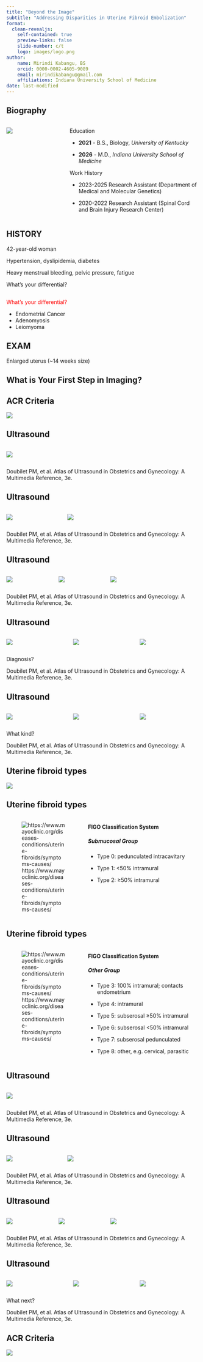 ```yaml
---
title: "Beyond the Image"
subtitle: "Addressing Disparities in Uterine Fibroid Embolization"
format:
  clean-revealjs:
    self-contained: true
    preview-links: false
    slide-number: c/t
    logo: images/logo.png
author:
    name: Mirindi Kabangu, BS
    orcid: 0000-0002-4605-9089
    email: mirindikabangu@gmail.com
    affiliations: Indiana University School of Medicine
date: last-modified
---
```


## Biography

:::::: normalfont
::::: columns
::: {.column width="30%"}
![](images/grad.jpg)
:::

::: {.column width="70%"}
Education

-   **2021** - B.S., Biology, *University of Kentucky*

-   **2026** - M.D., *Indiana University School of Medicine*

Work History

-   2023-2025 Research Assistant (Department of Medical and Molecular Genetics)

-   2020-2022 Research Assistant (Spinal Cord and Brain Injury Research Center)
:::
:::::
::::::

## HISTORY {auto-animate=true}

:::{.fragment .fade-in-then-semi-out}
42-year-old woman
:::

:::{.fragment .fade-in-then-semi-out}
Hypertension, dyslipidemia, diabetes
:::

:::{.fragment .fade-in-then-semi-out}
Heavy menstrual bleeding, pelvic pressure, fatigue
:::

:::{.fragment .fade-in}
:::{.fragment .highlight-blue}
What's your differential?
:::
:::

## {auto-animate=true}

:::{style="margin-top: 10px; font-size: 1em; color: red;"}
What's your differential?
:::

::: {.incremental}
- Endometrial Cancer
- Adenomyosis
- Leiomyoma
:::

## EXAM
::: {.fragment .fade-in}
Enlarged uterus (\~14 weeks size)
:::

## What is Your First Step in Imaging?

## ACR Criteria

[![](images/acr-ac-aub-v1.png){fig-align="center"}](https://acsearch.acr.org/docs/69458/Narrative/)

## Ultrasound {background-color="black" auto-animate="true" auto-animate-easing="ease-in-out"}

:::::: columns
::: {.column width="50%"}
![](images/lm-us-sag.png)
:::

::: {.column width="20%"}
:::

::: {.column width="20%"}
:::
::::::

::: aside
Doubilet PM, et al. Atlas of Ultrasound in Obstetrics and Gynecology: A Multimedia Reference, 3e.
:::

## Ultrasound {background-color="black" auto-animate="true" auto-animate-easing="ease-in-out"}

:::::: columns
::: {.column width="30%"}
![](images/lm-us-sag.png)
:::

::: {.column width="50%"}
![](images/lm-us-cor.png)
:::

::: {.column width="20%"}
:::
::::::

::: aside
Doubilet PM, et al. Atlas of Ultrasound in Obstetrics and Gynecology: A Multimedia Reference, 3e.
:::

## Ultrasound {background-color="black" auto-animate="true" auto-animate-easing="ease-in-out"}

:::::: columns
::: {.column width="25%"}
![](images/lm-us-sag.png)
:::

::: {.column width="25%"}
![](images/lm-us-cor.png)
:::

::: {.column width="50%"}
![](images/lm-us-dop.png)
:::
::::::

::: aside
Doubilet PM, et al. Atlas of Ultrasound in Obstetrics and Gynecology: A Multimedia Reference, 3e.
:::

## Ultrasound {background-color="black" auto-animate="true" auto-animate-easing="ease-in-out"}

:::::: columns
::: {.column width="20%"}
![](images/lm-us-sag.png)
:::

::: {.column width="20%"}
![](images/lm-us-cor.png)
:::

::: {.column width="20%"}
![](images/lm-us-dop.png)
:::
::::::

Diagnosis?

::: aside
Doubilet PM, et al. Atlas of Ultrasound in Obstetrics and Gynecology: A Multimedia Reference, 3e.
:::

## Ultrasound {background-color="black" auto-animate="true" auto-animate-easing="ease-in-out"}

:::::: columns
::: {.column width="20%"}
![](images/lm-us-sag.png)
:::

::: {.column width="20%"}
![](images/lm-us-cor.png)
:::

::: {.column width="20%"}
![](images/lm-us-dop.png)
:::
::::::

What kind?

::: aside
Doubilet PM, et al. Atlas of Ultrasound in Obstetrics and Gynecology: A Multimedia Reference, 3e.
:::

## Uterine fibroid types

![](images/lm-mayo-types.png)

## Uterine fibroid types

::::: columns
::: {.column width="40%"}
![https://www.mayoclinic.org/diseases-conditions/uterine-fibroids/symptoms-causes/](images/lm-mayo-types.png){alt="https://www.mayoclinic.org/diseases-conditions/uterine-fibroids/symptoms-causes/"}
:::

::: {.column width="60%" .incremental}
#### FIGO Classification System

##### Submucosal Group

- Type 0: pedunculated intracavitary

- Type 1: \<50% intramural

- Type 2: ≥50% intramural

:::
:::::

## Uterine fibroid types

::::: columns
::: {.column width="40%"}
![https://www.mayoclinic.org/diseases-conditions/uterine-fibroids/symptoms-causes/](images/lm-mayo-types.png){alt="https://www.mayoclinic.org/diseases-conditions/uterine-fibroids/symptoms-causes/"}
:::

::: {.column width="60%" .incremental}
#### FIGO Classification System

##### Other Group

- Type 3: 100% intramural; contacts endometrium

- Type 4: intramural

- Type 5: subserosal ≥50% intramural

- Type 6: subserosal \<50% intramural

- Type 7: subserosal pedunculated

- Type 8: other, e.g. cervical, parasitic
:::
:::::

## Ultrasound {background-color="black" auto-animate="true" auto-animate-easing="ease-in-out"}

:::::: columns
::: {.column width="50%"}
![](images/lm-submucosal-us.jpeg)
:::

::: {.column width="20%"}
:::

::: {.column width="20%"}
:::
::::::

::: aside
Doubilet PM, et al. Atlas of Ultrasound in Obstetrics and Gynecology: A Multimedia Reference, 3e.
:::

## Ultrasound {background-color="black" auto-animate="true" auto-animate-easing="ease-in-out"}

:::::: columns
::: {.column width="30%"}
![](images/lm-submucosal-us.jpeg)
:::

::: {.column width="50%"}
![](images/lm-subserosal-us.png)
:::

::: {.column width="20%"}
:::
::::::

::: aside
Doubilet PM, et al. Atlas of Ultrasound in Obstetrics and Gynecology: A Multimedia Reference, 3e.
:::

## Ultrasound {background-color="black" auto-animate="true" auto-animate-easing="ease-in-out"}

:::::: columns
::: {.column width="25%"}
![](images/lm-submucosal-us.jpeg)
:::

::: {.column width="25%"}
![](images/lm-subserosal-us.png)
:::

::: {.column width="50%"}
![](images/lm-pedunculated-us.png)
:::
::::::

::: aside
Doubilet PM, et al. Atlas of Ultrasound in Obstetrics and Gynecology: A Multimedia Reference, 3e.
:::

## Ultrasound {background-color="black" auto-animate="true" auto-animate-easing="ease-in-out"}

:::::: columns
::: {.column width="20%"}
![](images/lm-submucosal-us.jpeg)
:::

::: {.column width="20%"}
![](images/lm-subserosal-us.png)
:::

::: {.column width="20%"}
![](images/lm-pedunculated-us.png)
:::
::::::

What next?

::: aside
Doubilet PM, et al. Atlas of Ultrasound in Obstetrics and Gynecology: A Multimedia Reference, 3e.
:::

## ACR Criteria

[![](images/acr-ac-aub-v2.png){fig-align="center"}](https://acsearch.acr.org/docs/69458/Narrative/)
